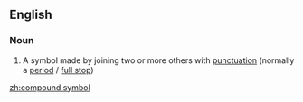 ==English==

===Noun===
{{en-noun|sg=[[compound]] [[symbol]]}}

#{{context|computing|in several programming languages}} A symbol made by joining two or more others with [[punctuation]] (normally a [[period]] / [[full stop]])

[[zh:compound symbol]]